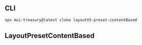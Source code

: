 
<Meta title="Layout v5 (LEGACY)/Preset/ContentBased" />

## CLI

```sh
npx mui-treasury@latest clone layoutV5-preset-contentBased
```

## LayoutPresetContentBased

<Source code={raw} language="tsx" />
